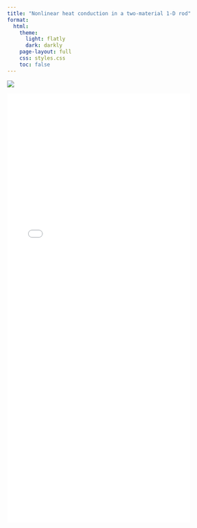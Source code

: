 ```yaml
---
title: "Nonlinear heat conduction in a two-material 1-D rod"
format:
  html:
    theme:
      light: flatly
      dark: darkly
    page-layout: full
    css: styles.css
    toc: false
---
```


![](HC.png)


![](non_linear heat conduction.pdf){width="85%" height="1000px"}


